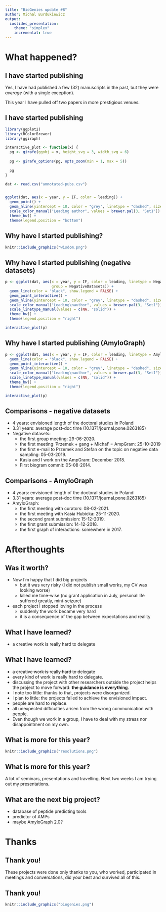 ```yaml
---
title: "BioGenies update #8"
author: Michal Burdukiewicz
output: 
  ioslides_presentation:
    theme: "simplex"
    incremental: true
---
```



<link href="https://fonts.googleapis.com/css?family=Montserrat&display=swap" rel="stylesheet">

<style>
slides > slide {
font-family: 'Montserrat', sans-serif;
}

.center {
display: block;
margin-left: auto;
margin-right: auto;

}


</style>

# What happened?

## I have started publishing

Yes, I have had published a few (32) manuscripts in the past, but they were *average* (with a single exception).

This year I have pulled off two papers in more prestigious venues.

## I have started publishing

```r
library(ggplot2)
library(RColorBrewer)
library(ggiraph)

interactive_plot <- function(x) {
  pg <- girafe(ggobj = x, height_svg = 3, width_svg = 6)
  
  pg <- girafe_options(pg, opts_zoom(min = 1, max = 5))
  
  pg
}

dat <- read.csv("annotated-pubs.csv")


ggplot(dat, aes(x = year, y = IF, color = leading)) +
  geom_point() +
  geom_hline(yintercept = 10, color = "grey", linetype = "dashed", size = 2) +
  scale_color_manual("Leading author", values = brewer.pal(3, "Set1")) +
  theme_bw() +
  theme(legend.position = "bottom")


```

## Why have I started publishing?

```r
knitr::include_graphics("wisdom.png")
```

## Why have I started publishing (negative datasets)

```r

p <- ggplot(dat, aes(x = year, y = IF, color = leading, linetype = NegativeDatasets, tooltip = title, 
                     group = NegativeDatasets)) +
  geom_line(color = "black", show.legend = FALSE) +
  geom_point_interactive() +
  geom_hline(yintercept = 10, color = "grey", linetype = "dashed", size = 2) +
  scale_color_manual("Leading\nauthor", values = brewer.pal(3, "Set1")) +
  scale_linetype_manual(values = c(NA, "solid")) +
  theme_bw() +
  theme(legend.position = "right")

interactive_plot(p)
```

## Why have I started publishing (AmyloGraph)

```r

p <- ggplot(dat, aes(x = year, y = IF, color = leading, linetype = AmyloGraph, tooltip = title, group = AmyloGraph)) +
  geom_line(color = "black", show.legend = FALSE) +
  geom_point_interactive() +
  geom_hline(yintercept = 10, color = "grey", linetype = "dashed", size = 2) +
  scale_color_manual("Leading\nauthor", values = brewer.pal(3, "Set1")) +
  scale_linetype_manual(values = c(NA, "solid")) +
  theme_bw() +
  theme(legend.position = "right")

interactive_plot(p)
```

## Comparisons - negative datasets

 - 4 years: envisioned length of the doctoral studies in Poland
 - 3.31 years: average post-doc time (10.1371/journal.pone.0263185)
 - Negative datasets:
   - the first group meeting: 29-06-2020.
   - the first meeting 'Przemek + gang + Michał' = AmpGram: 25-10-2019
   - the first e-mail to Przemek and Stefan on the topic on negative data sampling: 05-03-2019.
   - Kasia and I work on the AmpGram: December 2018.
   - First biogram commit: 05-08-2014.

## Comparisons - AmyloGraph

 - 4 years: envisioned length of the doctoral studies in Poland
 - 3.31 years: average post-doc time (10.1371/journal.pone.0263185)
 - AmyloGraph:
   - the first meeting with curators: 08-02-2021.
   - the first meeting with Kasia Hubicka: 25-11-2020.
   - the second grant submission: 15-12-2019.
   - the first grant submission: 14-12-2018.
   - the first graph of interactions: somewhere in 2017.

# Afterthoughts

## Was it worth?

 - Now I'm happy that I did big projects
    - but it was very risky (I did not publish small works, my CV was looking worse)
    - killed me time-wise (no grant application in July, personal life suffered greatly, mini-seizure)
 - each project I stopped loving in the process
    - suddenly the work became very hard
    - it is a consequence of the gap between expectations and reality 
 
## What I have learned?

 - a creative work is really hard to delegate
 
## What I have learned?

 - ~~a creative work is really hard to delegate~~
 - every kind of work is really hard to delegate.
 - discussing the project with other researchers outside the project helps the project to move forward: **the guidance is everything**.
 - I note too little: thanks to that, projects were disorganized.
 - I plan to little: the projects failed to achieve the envisioned impact.
 - people are hard to replace.
 - all unexpected difficulties arisen from the wrong communication with people.
 - Even though we work in a group, I have to deal with my stress nor disappointment on my own.

## What is more for this year?

```r
knitr::include_graphics("resolutions.png")
```

## What is more for this year?

A lot of seminars, presentations and travelling. Next two weeks I am trying out my presentations.

## What are the next big project?

 - database of peptide predicting tools
 - predictor of AMPs
 - maybe AmyloGraph 2.0?
 
# Thanks
 
## Thank you!

These projects were done only thanks to you, who worked, participated in meetings and conversations, did your best and survived all of this.

## Thank you!

```r
knitr::include_graphics("biogenies.png")
```